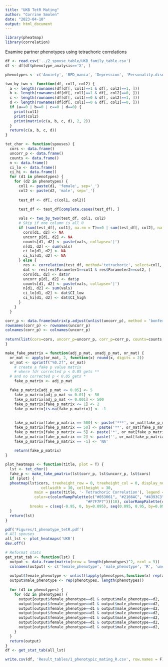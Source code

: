 ---
title: "UKB TetR Mating"
author: "Corrine Smolen"
date: "2023-04-10"
output: html_document
---

```{r}
library(pheatmap)
library(correlation)
```

Examine partner phenotypes using tetrachoric correlations
```{r}
df <- read.csv('../2_spouse_table/UKB_family_table.csv')
df <- df[df$phenotype_analysis=='X', ]

phenotypes <- c('Anxiety', 'BPD_mania', 'Depression', 'Personality.disorder')
```

```{r}
two_by_two <- function(df, col1, col2) {
  a <- length(rownames(df[df[, col1]==1 & df[, col2]==1, ]))
  b <- length(rownames(df[df[, col1]==1 & df[, col2]==0, ]))
  c <- length(rownames(df[df[, col1]==0 & df[, col2]==1, ]))
  d <- length(rownames(df[df[, col1]==0 & df[, col2]==0, ]))
  if (a==0 | b==0 | c==0 | d==0) {
    print(col1)
    print(col2)
    print(matrix(c(a, b, c, d), 2, 2))
  }
  return(c(a, b, c, d))
}

tet_chor <- function(spouses) {
  cors <- data.frame()
  uncorr_p <- data.frame()
  counts <- data.frame()
  n <- data.frame()
  ci_lo <- data.frame()
  ci_hi <- data.frame()
  for (d1 in phenotypes) {
    for (d2 in phenotypes) {
      col1 <- paste(d1, 'female', sep='_')
      col2 <- paste(d2, 'male', sep='_')
      
      test_df <- df[, c(col1, col2)]

      test_df <- test_df[complete.cases(test_df), ]
      
      vals <- two_by_two(test_df, col1, col2)
      # Skip if one column is all 0
      if (sum(test_df[, col1], na.rm = T)==0 | sum(test_df[, col2], na.rm = T)==0) {
        cors[d1, d2] <- NA
        uncorr_p[d1, d2] <- NA
        counts[d1, d2] <- paste(vals, collapse='|')
        n[d1, d2] <- sum(vals)
        ci_lo[d1, d2] <- NA
        ci_hi[d1, d2] <- NA
      } else {
        res <- correlation(test_df, method='tetrachoric', select=col1, select2=col2)
        dat <- res[res$Parameter1==col1 & res$Parameter2==col2, ]
        cors[d1, d2] <- dat$r
        uncorr_p[d1, d2] <- dat$p
        counts[d1, d2] <- paste(vals, collapse='|')
        n[d1, d2] <- sum(vals)
        ci_lo[d1, d2] <- dat$CI_low
        ci_hi[d1, d2] <- dat$CI_high
      }
    }
  }

corr_p <- data.frame(matrix(p.adjust(unlist(uncorr_p), method = 'bonferroni'), nrow = length(phenotypes)))
rownames(corr_p) <- rownames(uncorr_p)
colnames(corr_p) <- colnames(uncorr_p)
  
return(list(cors=cors, uncorr_p=uncorr_p, corr_p=corr_p, counts=counts, n=n, ci_lo=ci_lo, ci_hi=ci_hi))
}

make_fake_pmatrix = function(adj_p_mat, unadj_p_mat, or_mat) {
  or_mat <- apply(or_mat, 2, function(x) round(x, digits = 2))
  or_mat <- sprintf("%0.2f", or_mat)
	# create a fake p value matrix
	# where fdr corrected p < 0.05 gets **
  # and no corrected p < 0.05 gets *
	fake_p_matrix <- adj_p_mat

  fake_p_matrix[adj_p_mat <= 0.05] <- 5
	fake_p_matrix[adj_p_mat <= 0.01] <- 50
	fake_p_matrix[adj_p_mat <= 0.001] <- 500
	fake_p_matrix[fake_p_matrix <= 1] <- 2
	fake_p_matrix[is.na(fake_p_matrix)] <- -1
	
	
	fake_p_matrix[fake_p_matrix == 500] <- paste('***', or_mat[fake_p_matrix==500], sep = '\n')
	fake_p_matrix[fake_p_matrix == 50] <- paste('**', or_mat[fake_p_matrix==50], sep = '\n')
	fake_p_matrix[fake_p_matrix == 5] <- paste('*', or_mat[fake_p_matrix==5], sep = '\n')
	fake_p_matrix[fake_p_matrix == 2] <- paste('', or_mat[fake_p_matrix==2], sep = '\n')
	fake_p_matrix[fake_p_matrix == -1] <- 'NA'
	
	return(fake_p_matrix)
}

plot_heatmaps <- function(title, plot = T) {
  lst <- tet_chor()
  fake_p <- make_fake_pmatrix(lst$corr_p, lst$uncorr_p, lst$cors)
  if (plot) {
  pheatmap(lst$cors, treeheight_row = 0, treeheight_col = 0, display_numbers = fake_p, number_color = 'black',
                cellwidth = 30, cellheight = 30,
             main = paste(title, '- Tetrachoric Correlation'), legend = T, cluster_rows = F, cluster_cols = F,
             color=c(colorRampPalette(c("#053061", "#2166AC", "#4393C3", "#92C5DE", "#D1E5F0",
                                    "#F7F7F7"))(10), colorRampPalette(c("#F7F7F7", "#FDDBC7", "#F4A582", "#D6604D", "#B2182B", "#67001F"))(10)),
           breaks = c(seq(-0.95, 0, by=0.095), seq(0.095, 0.95, by=0.095)))
  }
  return(lst)
}
```

```{r}
pdf('Figures/1_phenotype_tetR.pdf')
# All spouses
all_lst <- plot_heatmaps('UKB')
dev.off()
```

```{r}
# Reformat stats
get_stat_tab <- function(lst) {
  output <- data.frame(matrix(nrow = length(phenotypes)^2, ncol = 9))
  colnames(output) <- c('female_phenotype', 'male_phenotype', 'R', 'uncorrected_p', 'bonferroni_p', 'count', 'n', 'ci_low', 'ci_high')
  
  output$female_phenotype <- unlist(lapply(phenotypes,function(x) rep(x, length(phenotypes))))
  output$male_phenotype <- rep(phenotypes, length(phenotypes))
  
  for (d1 in phenotypes) {
    for (d2 in phenotypes) {
      output[output$female_phenotype==d1 & output$male_phenotype==d2, 'R'] <- lst$cors[d1, d2]
      output[output$female_phenotype==d1 & output$male_phenotype==d2, 'uncorrected_p'] <- lst$uncorr_p[d1, d2]
      output[output$female_phenotype==d1 & output$male_phenotype==d2, 'bonferroni_p'] <- lst$corr_p[d1, d2]
      output[output$female_phenotype==d1 & output$male_phenotype==d2, 'count'] <- lst$counts[d1, d2]
      output[output$female_phenotype==d1 & output$male_phenotype==d2, 'n'] <- lst$n[d1, d2]
      output[output$female_phenotype==d1 & output$male_phenotype==d2, 'ci_low'] <- lst$ci_lo[d1, d2]
      output[output$female_phenotype==d1 & output$male_phenotype==d2, 'ci_high'] <- lst$ci_hi[d1, d2]
    }
  }
  return(output)
}
df <- get_stat_tab(all_lst)
```

```{r}
write.csv(df, 'Result_tables/1_phenotypic_mating_R.csv', row.names = F)
```

